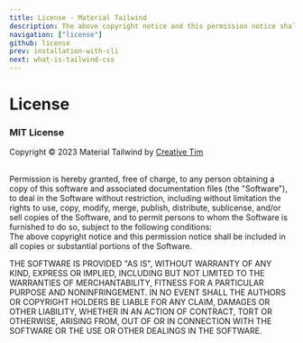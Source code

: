 ```yaml
---
title: License - Material Tailwind
description: The above copyright notice and this permission notice shall be included in all copies or substantial portions of the Software when using Material Tailwind.
navigation: ["license"]
github: license
prev: installation-with-cli
next: what-is-tailwind-css
---
```


# License

### MIT License

Copyright © 2023 Material Tailwind by [Creative Tim](https://www.creative-tim.com?ref=material-tailwind)

<br />
Permission is hereby granted, free of charge, to any person obtaining a copy of this software and associated
documentation files (the "Software"), to deal in the Software without restriction, including without
limitation the rights to use, copy, modify, merge, publish, distribute, sublicense, and/or sell copies
of the Software, and to permit persons to whom the Software is furnished to do so, subject to the following
conditions:
<br />
The above copyright notice and this permission notice shall be included in all copies or substantial
portions of the Software.
<br />

THE SOFTWARE IS PROVIDED "AS IS", WITHOUT WARRANTY OF ANY KIND, EXPRESS OR IMPLIED, INCLUDING BUT NOT LIMITED TO THE WARRANTIES OF MERCHANTABILITY, FITNESS FOR A PARTICULAR PURPOSE AND NONINFRINGEMENT. IN NO EVENT SHALL THE AUTHORS OR COPYRIGHT HOLDERS BE LIABLE FOR ANY CLAIM, DAMAGES OR OTHER LIABILITY, WHETHER IN AN ACTION OF CONTRACT, TORT OR OTHERWISE, ARISING FROM, OUT OF OR IN CONNECTION WITH THE SOFTWARE OR THE USE OR OTHER DEALINGS IN THE SOFTWARE.

